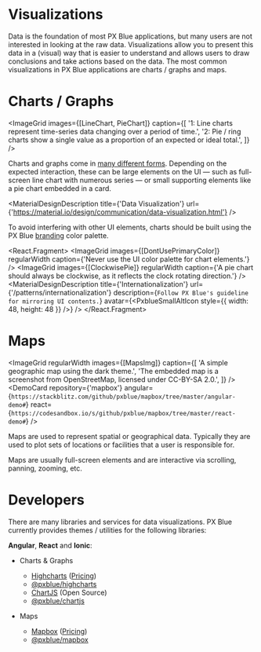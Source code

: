 

<!-- KEYWORDS: design pattern visualization map chart graph highcharts chartjs mapbox -->

# Visualizations

<ImageGrid regularWidth images={[VisualizationBanner]} />

Data is the foundation of most PX Blue applications, but many users are not interested in looking at the raw data. Visualizations allow you to present this data in a (visual) way that is easier to understand and allows users to draw conclusions and take actions based on the data. The most common visualizations in PX Blue applications are charts / graphs and maps.

<Divider />

# Charts / Graphs

<ImageGrid
    images={[LineChart, PieChart]}
    caption={[
        '1: Line charts represent time-series data changing over a period of time.',
        '2: Pie / ring charts show a single value as a proportion of an expected or ideal total.',
    ]}
/>

Charts and graphs come in [many different forms](https://material.io/design/communication/data-visualization.html#types). Depending on the expected interaction, these can be large elements on the UI — such as full-screen line chart with numerous series — or small supporting elements like a pie chart embedded in a card.

<MaterialDesignDescription
    title={'Data Visualization'}
    url={'https://material.io/design/communication/data-visualization.html'}
/>

<!--

@TODO: update those examples with recommendations from the designers (PXBLUE-1613)

> The following examples merely serve to show how to bring the charting libraries into your application and adjust some of the common chart parameters. You will want to adjust these values to meet the design requirements of your application.

<DemoCard
    repository={'highcharts'}
    angular={`https://stackblitz.com/github/pxblue/highcharts/tree/master/angular-demo#`}
    react={`https://codesandbox.io/s/github/pxblue/highcharts/tree/master/react-demo#`}
/>
<DemoCard
    repository={'chartjs'}
    angular={`https://stackblitz.com/github/pxblue/chartjs/tree/master/angular-demo#`}
    react={`https://codesandbox.io/s/github/pxblue/chartjs/tree/master/react-demo#`}
/>

-->

To avoid interfering with other UI elements, charts should be built using the PX Blue [branding](/style/color#branding-colors) color palette.

<React.Fragment>
    <ImageGrid
        images={[DontUsePrimaryColor]}
        regularWidth
        caption={'Never use the UI color palette for chart elements.'}
    />
    <ImageGrid
        images={[ClockwisePie]}
        regularWidth
        caption={'A pie chart should always be clockwise, as it reflects the clock rotating direction.'}
    />
    <MaterialDesignDescription
        title={'Internationalization'}
        url={'/patterns/internationalization'}
        description={`Follow PX Blue's guideline for mirroring UI contents.`}
        avatar={<PxblueSmallAltIcon style={{ width: 48, height: 48 }} />}
    />
    <Divider />
</React.Fragment>

# Maps

<ImageGrid
    regularWidth
    images={[MapsImg]}
    caption={[
        'A simple geographic map using the dark theme.',
        'The embedded map is a screenshot from OpenStreetMap, licensed under CC-BY-SA 2.0.',
    ]}
/>
<DemoCard
    repository={'mapbox'}
    angular={`https://stackblitz.com/github/pxblue/mapbox/tree/master/angular-demo#`}
    react={`https://codesandbox.io/s/github/pxblue/mapbox/tree/master/react-demo#`}
/>

Maps are used to represent spatial or geographical data. Typically they are used to plot sets of locations or facilities that a user is responsible for.

Maps are usually full-screen elements and are interactive via scrolling, panning, zooming, etc.

<Divider />

# Developers

There are many libraries and services for data visualizations. PX Blue currently provides themes / utilities for the following libraries:

**Angular**, **React** and **Ionic**:

-   Charts & Graphs

    -   [Highcharts](http://www.highcharts.com) ([Pricing](https://shop.highsoft.com/))
    -   [@pxblue/highcharts](https://www.npmjs.com/package/@pxblue/highcharts)
    -   [ChartJS](https://www.chartjs.org/) (Open Source)
    -   [@pxblue/chartjs](https://www.npmjs.com/package/@pxblue/chartjs)

-   Maps
    -   [Mapbox](https://www.mapbox.com/) ([Pricing](https://www.mapbox.com/pricing/))
    -   [@pxblue/mapbox](https://www.npmjs.com/package/@pxblue/mapbox)
